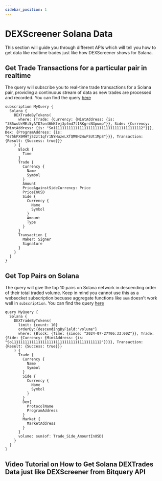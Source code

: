```yaml
---
sidebar_position: 1
---
```


# DEXScreener Solana Data

This section will guide you through different APIs which will tell you how to get data like realtime trades just like how DEXScreener shows for Solana.


## Get Trade Transactions for a particular pair in realtime

The query will subscribe you to real-time trade transactions for a Solana pair, providing a continuous stream of data as new trades are processed and recorded.
You can find the query [here](https://ide.bitquery.io/Get-Solana-pair-trades-data-just-like-dexcsreener#)

```
subscription MyQuery {
  Solana {
    DEXTradeByTokens(
      where: {Trade: {Currency: {MintAddress: {is: "3B5wuUrMEi5yATD7on46hKfej3pfmd7t1RKgrsN3pump"}}, Side: {Currency: {MintAddress: {is: "So11111111111111111111111111111111111111112"}}}, Dex: {ProgramAddress: {is: "675kPX9MHTjS2zt1qfr1NYHuzeLXfQM9H24wFSUt1Mp8"}}}, Transaction: {Result: {Success: true}}}
    ) {
      Block {
        Time
      }
      Trade {
        Currency {
          Name
          Symbol
        }
        Amount
        PriceAgainstSideCurrency: Price
        PriceInUSD
        Side {
          Currency {
            Name
            Symbol
          }
          Amount
          Type
        }
      }
      Transaction {
        Maker: Signer
        Signature
      }
    }
  }
}

```

## Get Top Pairs on Solana

The query will give the top 10 pairs on Solana network in descending order of their total traded volume. Keep in mind you cannot use this as a websocket subscription becuase aggregate functions like `sum` doesn't work well in `subscription`.
You can find the query [here](https://ide.bitquery.io/Top-10-pairs-on-Solana-as-per-volume)

```
query MyQuery {
  Solana {
    DEXTradeByTokens(
      limit: {count: 10}
      orderBy:{descendingByField:"volume"}
      where: {Block: {Time: {since: "2024-07-27T06:33:00Z"}}, Trade: {Side: {Currency: {MintAddress: {is: "So11111111111111111111111111111111111111112"}}}}, Transaction: {Result: {Success: true}}}
    ) {
      Trade {
        Currency {
          Name
          Symbol
        }
        Side {
          Currency {
            Name
            Symbol
          }
        }
        Dex{
          ProtocolName
          ProgramAddress
        }
        Market {
          MarketAddress
        }
      }
      volume: sum(of: Trade_Side_AmountInUSD)
    }
  }
}

```

## Video Tutorial on How to Get Solana DEXTrades Data just like DEXScreener from Bitquery API

<VideoPlayer url="https://www.youtube.com/watch?v=t-qdemV4Yo0" />
